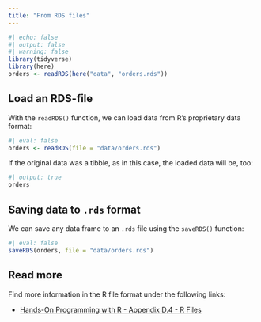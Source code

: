 ```yaml
---
title: "From RDS files"
---
```


```r
#| echo: false
#| output: false
#| warning: false
library(tidyverse)
library(here)
orders <- readRDS(here("data", "orders.rds"))
```


## Load an RDS-file

With the `readRDS()` function, we can load data from R's proprietary data format:

```r
#| eval: false
orders <- readRDS(file = "data/orders.rds")
```

If the original data was a tibble, as in this case, the loaded data will be, too:

```r
#| output: true
orders
```


## Saving data to `.rds` format

We can save any data frame to an `.rds` file using the `saveRDS()` function:

```r
#| eval: false
saveRDS(orders, file = "data/orders.rds")
```


## Read more

Find more information in the R file format under the following links:

- [Hands-On Programming with R - Appendix D.4 - R Files](https://jjallaire.github.io/hopr/a4-data.html#r-files)
